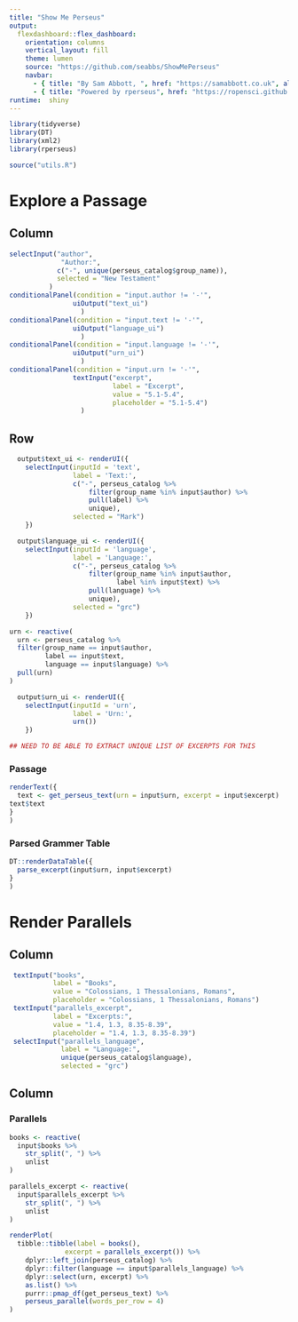 ```yaml
---
title: "Show Me Perseus"
output: 
  flexdashboard::flex_dashboard:
    orientation: columns
    vertical_layout: fill
    theme: lumen
    source: "https://github.com/seabbs/ShowMePerseus"
    navbar:
      - { title: "By Sam Abbott, ", href: "https://samabbott.co.uk", align: right }
      - { title: "Powered by rperseus", href: "https://ropensci.github.io/rperseus/index.html", align: right }    
runtime:  shiny
---
```


```r
library(tidyverse)
library(DT)
library(xml2)
library(rperseus)
```

```r
source("utils.R")
```

Explore a Passage
==================================================================

Column {.sidebar}
-----------------------------------------------------------------------

```r
selectInput("author", 
             "Author:",
            c("-", unique(perseus_catalog$group_name)),
            selected = "New Testament"
          )
conditionalPanel(condition = "input.author != '-'",
                uiOutput("text_ui")
                  )
conditionalPanel(condition = "input.text != '-'",
                uiOutput("language_ui")
                  )
conditionalPanel(condition = "input.language != '-'",
                uiOutput("urn_ui")
                  )
conditionalPanel(condition = "input.urn != '-'",
                textInput("excerpt",
                          label = "Excerpt",
                          value = "5.1-5.4",
                          placeholder = "5.1-5.4")
                  )
```

Row
-----------------------------------------------------------------------

```r
  output$text_ui <- renderUI({
    selectInput(inputId = 'text', 
                label = 'Text:',
                c("-", perseus_catalog %>% 
                    filter(group_name %in% input$author) %>% 
                    pull(label) %>% 
                    unique),
                selected = "Mark")
    })

  output$language_ui <- renderUI({
    selectInput(inputId = 'language', 
                label = 'Language:',
                c("-", perseus_catalog %>% 
                    filter(group_name %in% input$author,
                           label %in% input$text) %>% 
                    pull(language) %>% 
                    unique),
                selected = "grc")
    })
``` 

```r
urn <- reactive(
  urn <- perseus_catalog %>% 
  filter(group_name == input$author,
         label == input$text,
         language == input$language) %>% 
  pull(urn) 
)
```

```r
  output$urn_ui <- renderUI({
    selectInput(inputId = 'urn', 
                label = 'Urn:',
                urn())
    })

```

```r
## NEED TO BE ABLE TO EXTRACT UNIQUE LIST OF EXCERPTS FOR THIS
```

### Passage

```r
renderText({
  text <- get_perseus_text(urn = input$urn, excerpt = input$excerpt)
text$text
}
)

```


### Parsed Grammer Table {.tabset data-height=800}

```r
DT::renderDataTable({
  parse_excerpt(input$urn, input$excerpt)
}
)
```


Render Parallels
==================================================================

Column {.sidebar}
-----------------------------------------------------------------------

```r
 textInput("books",
           label = "Books",
           value = "Colossians, 1 Thessalonians, Romans",
           placeholder = "Colossians, 1 Thessalonians, Romans")
 textInput("parallels_excerpt",
           label = "Excerpts:",
           value = "1.4, 1.3, 8.35-8.39",
           placeholder = "1.4, 1.3, 8.35-8.39")
 selectInput("parallels_language",
             label = "Language:",
             unique(perseus_catalog$language),
             selected = "grc")

```

Column
-----------------------------------------------------------------------

### Parallels

```r
books <- reactive(
  input$books %>% 
    str_split(", ") %>% 
    unlist
)

parallels_excerpt <- reactive(
  input$parallels_excerpt %>% 
    str_split(", ") %>% 
    unlist
)
```
```r
renderPlot(
  tibble::tibble(label = books(),
              excerpt = parallels_excerpt()) %>%
    dplyr::left_join(perseus_catalog) %>%
    dplyr::filter(language == input$parallels_language) %>%
    dplyr::select(urn, excerpt) %>%
    as.list() %>%
    purrr::pmap_df(get_perseus_text) %>%
    perseus_parallel(words_per_row = 4)
)
```